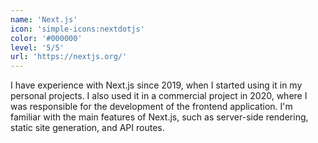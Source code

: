 ```yaml
---
name: 'Next.js'
icon: 'simple-icons:nextdotjs'
color: '#000000'
level: '5/5'
url: 'https://nextjs.org/'
---
```


I have experience with Next.js since 2019, when I started using it in my personal projects. I also used it in a commercial project in 2020, where I was responsible for the development of the frontend application. I'm familiar with the main features of Next.js, such as server-side rendering, static site generation, and API routes.

